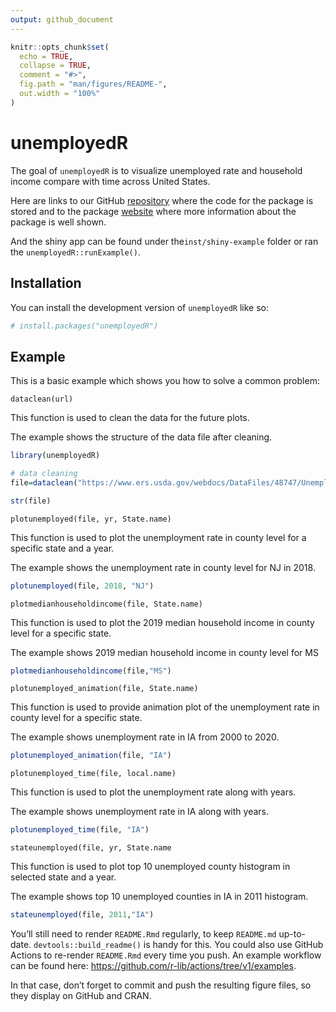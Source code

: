 ```yaml
---
output: github_document
---
```


<!-- README.md is generated from README.Rmd. Please edit that file -->

```r

knitr::opts_chunk$set(
  echo = TRUE,
  collapse = TRUE,
  comment = "#>",
  fig.path = "man/figures/README-",
  out.width = "100%"
)
```

# unemployedR

<!-- badges: start -->
<!-- badges: end -->

The goal of `unemployedR` is to visualize unemployed rate and household income compare with time across United States.

Here are links to our GitHub [repository](https://github.com/zzhou93/unemployedR) where the code for the package is stored and to the package [website](https://zzhou93.github.io/unemployedR) where more information about the package is well shown.

And the shiny app can be found under the`inst/shiny-example` folder or ran the `unemployedR::runExample()`.

## Installation

You can install the development version of `unemployedR` like so:

``` r
# install.packages("unemployedR")
```

## Example

This is a basic example which shows you how to solve a common problem:

`dataclean(url)`

This function is used to clean the data for the future plots.

The example shows the structure of the data file after cleaning.

```r

library(unemployedR)

# data cleaning
file=dataclean("https://www.ers.usda.gov/webdocs/DataFiles/48747/Unemployment.csv")

str(file)
```

`plotunemployed(file, yr, State.name)`

This function is used to plot the unemployment rate in county level for a specific state and a year.

The example shows the unemployment rate in county level for NJ in 2018.

```r
plotunemployed(file, 2018, "NJ")
```

`plotmedianhouseholdincome(file, State.name)`

This function is used to plot the 2019 median household income in county level for a specific state.

The example shows 2019 median household income in county level for MS

```r
plotmedianhouseholdincome(file,"MS")
```

`plotunemployed_animation(file, State.name)`

This function is used to provide animation plot of the unemployment rate in county level for a specific state.

The example shows unemployment rate in IA from 2000 to 2020.

```r
plotunemployed_animation(file, "IA")
```

`plotunemployed_time(file, local.name)`

This function is used to plot the unemployment rate along with years.

The example shows unemployment rate in IA along with years.

```r
plotunemployed_time(file, "IA")
```

`stateunemployed(file, yr, State.name`

This function is used to plot top 10 unemployed county histogram in selected state and a year.

The example shows top 10 unemployed counties in IA in 2011 histogram.

```r
stateunemployed(file, 2011,"IA")
```

You'll still need to render `README.Rmd` regularly, to keep `README.md` up-to-date. `devtools::build_readme()` is handy for this. You could also use GitHub Actions to re-render `README.Rmd` every time you push. An example workflow can be found here: <https://github.com/r-lib/actions/tree/v1/examples>.


In that case, don't forget to commit and push the resulting figure files, so they display on GitHub and CRAN.
